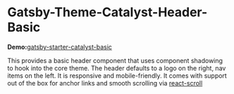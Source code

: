 # Gatsby-Theme-Catalyst-Header-Basic

**Demo:**[gatsby-starter-catalyst-basic](https://gatsby-starter-catalyst-basic.netlify.com/)

This provides a basic header component that uses component shadowing to hook into the core theme. The header defaults to a logo on the right, nav items on the left. It is responsive and mobile-friendly. It comes with support out of the box for anchor links and smooth scrolling via [react-scroll](https://www.npmjs.com/package/react-scroll)
